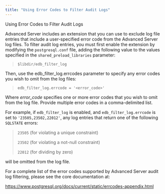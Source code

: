 ```yaml
---
title: "Using Error Codes to Filter Audit Logs"
---
```


<div class="index">

Using Error Codes to Filter Audit Logs

</div>

Advanced Server includes an extension that you can use to exclude log file entries that include a user-specified error code from the Advanced Server log files. To filter audit log entries, you must first enable the extension by modifying the `postgresql.conf` file, adding the following value to the values specified in the `shared_preload_libraries` parameter:

> `$libdir/edb_filter_log`

Then, use the edb_filter_log.errcodes parameter to specify any error codes you wish to omit from the log files:

> `edb_filter_log.errcode = '<error_code>'`

Where *error_code* specifies one or more error codes that you wish to omit from the log file. Provide multiple error codes in a comma-delimited list.

For example, if `edb_filter_log` is enabled, and `edb_filter_log.errcode` is set to `'23505,23502,22012'`, any log entries that return one of the following `SQLSTATE` errors:

> `23505` (for violating a unique constraint)
> 
> `23502` (for violating a not-null constraint)
> 
> `22012` (for dividing by zero)

will be omitted from the log file.

For a complete list of the error codes supported by Advanced Server audit log filtering, please see the core documentation at:

<https://www.postgresql.org/docs/current/static/errcodes-appendix.html>
